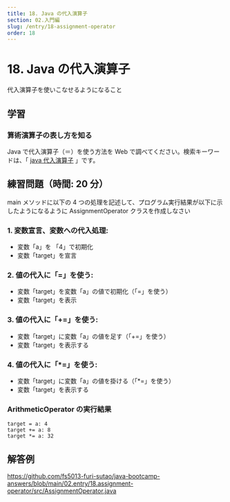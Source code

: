 ```yaml
---
title: 18. Java の代入演算子
section: 02.入門編
slug: /entry/18-assignment-operator
order: 18
---
```


# 18. Java の代入演算子

<p class="goal">代入演算子を使いこなせるようになること</p>

## 学習

### 算術演算子の表し方を知る

Java で代入演算子（＝）を使う方法を Web で調べてください。検索キーワードは、「 [java 代入演算子](https://www.google.com/search?q=java+代入演算子) 」です。

## 練習問題（時間: 20 分）

main メソッドに以下の 4 つの処理を記述して、プログラム実行結果が以下に示したようになるように AssignmentOperator クラスを作成しなさい

### 1. 変数宣言、変数への代入処理:

- 変数「a」を 「4」で初期化
- 変数「target」を宣言

### 2. 値の代入に「=」を使う:

- 変数「target」を変数「a」の値で初期化（「=」を使う）
- 変数「target」を表示

### 3. 値の代入に「+=」を使う:

- 変数「target」に変数「a」の値を足す（「+=」を使う）
- 変数「target」を表示する

### 4. 値の代入に「\*=」を使う:

- 変数「target」に変数「a」の値を掛ける（「\*=」を使う）
- 変数「target」を表示する

### ArithmeticOperator の実行結果

```
target = a: 4
target += a: 8
target *= a: 32
```

## 解答例

https://github.com/fs5013-furi-sutao/java-bootcamp-answers/blob/main/02.entry/18.assignment-operator/src/AssignmentOperator.java
